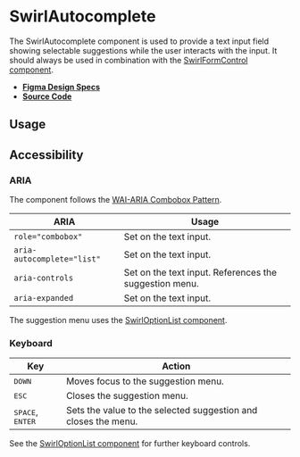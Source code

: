 
<Meta title="Components/SwirlAutocomplete" />

# SwirlAutocomplete

The SwirlAutocomplete component is used to provide a text input field showing
selectable suggestions while the user interacts with the input. It should always
be used in combination with the
[SwirlFormControl component](?path=/docs/components-swirlformcontrol--docs).

- **[Figma Design Specs](https://www.figma.com/file/iRHiAFsHxnzux8gQ9EjlZe/Swirl-Components?node-id=534%3A8927)**
- **[Source Code](https://github.com/flip-corp/swirl/tree/main/packages/swirl-components/src/components/swirl-autocomplete)**

## Usage

<Canvas of={Stories.SwirlAutocomplete} sourceState="shown"></Canvas>

<Controls of={Stories.SwirlAutocomplete} />

## Accessibility

### ARIA

The component follows the
[WAI-ARIA Combobox Pattern](https://www.w3.org/WAI/ARIA/apg/patterns/combobox/).

| ARIA                       | Usage                                                  |
| -------------------------- | ------------------------------------------------------ |
| `role="combobox"`          | Set on the text input.                                 |
| `aria-autocomplete="list"` | Set on the text input.                                 |
| `aria-controls`            | Set on the text input. References the suggestion menu. |
| `aria-expanded`            | Set on the text input.                                 |

The suggestion menu uses the
[SwirlOptionList component](?path=/docs/components-swirloptionlist--docs).

### Keyboard

| Key                                | Action                                                         |
| ---------------------------------- | -------------------------------------------------------------- |
| <kbd>DOWN</kbd>                    | Moves focus to the suggestion menu.                            |
| <kbd>ESC</kbd>                     | Closes the suggestion menu.                                    |
| <kbd>SPACE</kbd>, <kbd>ENTER</kbd> | Sets the value to the selected suggestion and closes the menu. |

See the
[SwirlOptionList component](?path=/docs/components-swirloptionlist--docs) for
further keyboard controls.
